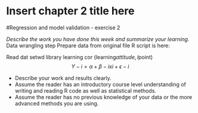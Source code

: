 # Insert chapter 2 title here
#Regression and model validation - exercise 2

*Describe the work you have done this week and summarize your learning.*
Data wrangling step
Prepare data from original file 
R script is here:

Read dat
setwd
library
learning 
cor (learning$attitude, l$point)
$$
Y-i = \alpha + \beta-i x i + \epsilon-i 
$$

- Describe your work and results clearly. 
- Assume the reader has an introductory course level understanding of writing and reading R code as well as statistical methods.
- Assume the reader has no previous knowledge of your data or the more advanced methods you are using.
